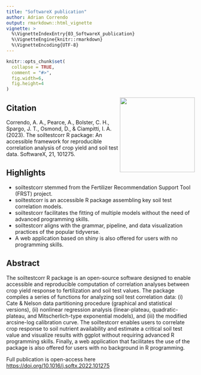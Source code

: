 ```yaml
---
title: "SoftwareX publication"
author: Adrian Correndo 
output: rmarkdown::html_vignette
vignette: >
  %\VignetteIndexEntry{03_SoftwareX_publication}
  %\VignetteEngine{knitr::rmarkdown}
  %\VignetteEncoding{UTF-8}
---
```


```r
knitr::opts_chunk$set(
  collapse = TRUE,
  comment = "#>",
  fig.width=6, 
  fig.height=4
)
```

<img src="../man/figures/soiltestcorr_logo.png" align="right" height="200" style="float:right; height:200px;"/>

## Citation

Correndo, A. A., Pearce, A., Bolster, C. H., Spargo, J. T., Osmond, D., & Ciampitti, I. A. (2023). The soiltestcorr R package: An accessible framework for reproducible correlation analysis of crop yield and soil test data. SoftwareX, 21, 101275.

## Highlights

- soiltestcorr stemmed from the Fertilizer Recommendation Support Tool (FRST) project.  <br/> 
- soiltestcorr is an accessible R package assembling key soil test correlation models.  <br/> 
- soiltestcorr facilitates the fitting of multiple models without the need of advanced programming skills.  <br/> 
- soiltestcorr aligns with the grammar, pipeline, and data visualization practices of the popular tidyverse.  <br/> 
- A web application based on shiny is also offered for users with no programming skills. <br/> 

## Abstract

The soiltestcorr R package is an open-source software designed to enable accessible and reproducible computation of correlation analyses between crop yield response to fertilization and soil test values. The package compiles a series of functions for analyzing soil test correlation data: (i) Cate & Nelson data partitioning procedure (graphical and statistical versions), (ii) nonlinear regression analysis (linear-plateau, quadratic-plateau, and Mitscherlich-type exponential models), and (iii) the modified arcsine-log calibration curve. The soiltestcorr enables users to correlate crop response to soil nutrient availability and estimate a critical soil test value and visualize results with ggplot without requiring advanced R programming skills. Finally, a web application that facilitates the use of the package is also offered for users with no background in R programming. <br/>

Full publication is open-access here [https://doi.org/10.1016/j.softx.2022.101275](https://doi.org/10.1016/j.softx.2022.101275)

